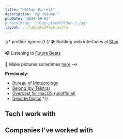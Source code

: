 ```yaml
---
title: "Nathan Birrell"
description: "My resume."
pubDate: "2024-09-01"
# heroImage: "/blog-placeholder-3.jpg"
layout: ../layouts/Page.astro
---
```



{/* prettier-ignore */}
{/* 🛠 Building web interfaces at [Stax](https://stax.io)

🎧 Listening to [Future Beats](https://futurebeats.fm)

📸 Make pictures sometimes [here](/photo) -->

**Previously:**

- [Bureau of Meteorology](https://weather.bom.gov.au/)
- [Belong (by Telstra)](https://www.belong.com.au/)
- [Overcast for macOS (unofficial)](https://github.com/nathanbirrell/overcast-macos)
- [Deloitte Digital](https://www.deloittedigital.com.au/)
  <!-- prettier-ignore -->
  */}

<InfoPanel />

## Tech I work with

<TechIWorkWith />

## Companies I've worked with

<CompaniesIWorkedWith />
